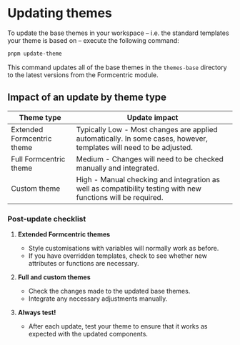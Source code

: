 
<Meta title='EN/Maintenance/Updating Themes' />

# Updating themes

To update the base themes in your workspace – i.e. the standard templates your theme is based on – execute the following command:

```bash
pnpm update-theme
```

This command updates all of the base themes in the `themes-base` directory to the latest versions from the Formcentric module.


## Impact of an update by theme type

<div style={{ overflowX: 'auto' }}>
    <table style={{ width: '100%', borderCollapse: 'collapse' }}>
        <thead>
            <tr>
                <th style={{ textAlign: 'left', padding: '8px', borderBottom: '2px solid #ddd' }}>Theme type</th>
                <th style={{ textAlign: 'left', padding: '8px', borderBottom: '2px solid #ddd' }}>Update impact</th>
            </tr>
        </thead>
        <tbody>
            <tr>
                <td style={{ padding: '8px', borderBottom: '1px solid #ddd' }}>Extended Formcentric theme</td>
                <td style={{ padding: '8px', borderBottom: '1px solid #ddd' }}>
                    <span style={{ color: 'rgb(0, 200, 0)' }}>Typically Low</span> - Most changes are applied automatically. In some cases, however, templates will need to be adjusted.
                </td>
            </tr>
            <tr>
                <td style={{ padding: '8px', borderBottom: '1px solid #ddd' }}>Full Formcentric theme</td>
                <td style={{ padding: '8px', borderBottom: '1px solid #ddd' }}>
                    <span style={{ color: 'rgb(200, 200, 0)' }}>Medium</span> - Changes will need to be checked manually and integrated.
                </td>
            </tr>
            <tr>
                <td style={{ padding: '8px', borderBottom: '1px solid #ddd' }}>Custom theme</td>
                <td style={{ padding: '8px', borderBottom: '1px solid #ddd' }}>
                    <span style={{ color: 'rgb(200, 0, 0)' }}>High</span> - Manual checking and integration as well as compatibility testing with new functions will be required.
                </td>
            </tr>
        </tbody>
    </table>
</div>

### Post-update checklist

1. **Extended Formcentric themes**
    - Style customisations with variables will normally work as before.
    - If you have overridden templates, check to see whether new attributes or functions are necessary.

2. **Full and custom themes**
    - Check the changes made to the updated base themes.
    - Integrate any necessary adjustments manually.

3. **Always test!**
    - After each update, test your theme to ensure that it works as expected with the updated components.
